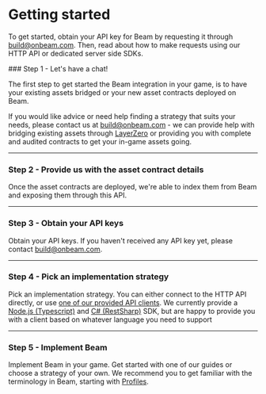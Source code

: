 
# Getting started

To get started, obtain your API key for Beam by requesting it through build@onbeam.com. Then, read about how to make requests using our HTTP API or dedicated server side SDKs.

<Steps>
### Step 1 - Let's have a chat!

The first step to get started the Beam integration in your game, is to have your existing assets bridged or your new asset contracts deployed on Beam.

If you would like advice or need help finding a strategy that suits your needs, please contact us at build@onbeam.com - we can provide help with bridging existing assets through [LayerZero](https://layerzero.network/) or providing you with complete and audited contracts to get your in-game assets going.

---

### Step 2 - Provide us with the asset contract details

Once the asset contracts are deployed, we're able to index them from Beam and exposing them through this API.

---

### Step 3 - Obtain your API keys

Obtain your API keys. If you haven't received any API key yet, please contact build@onbeam.com.

---

### Step 4 - Pick an implementation strategy

Pick an implementation strategy. You can either connect to the HTTP API directly, or use [one of our provided API clients](https://github.com/BuildOnBeam/beam-api-clients). We currently provide a [Node.js (Typescript)](https://www.npmjs.com/package/@onbeam/automation-api-client) and [C# (RestSharp)](https://www.nuget.org/packages/Beam) SDK, but are happy to provide you with a client based on whatever language you need to support

---

### Step 5 - Implement Beam

Implement Beam in your game. Get started with one of our guides or choose a strategy of your own. We recommend you to get familiar with the terminology in Beam, starting with [Profiles](/sdk/profiles/introduction).

</Steps>
